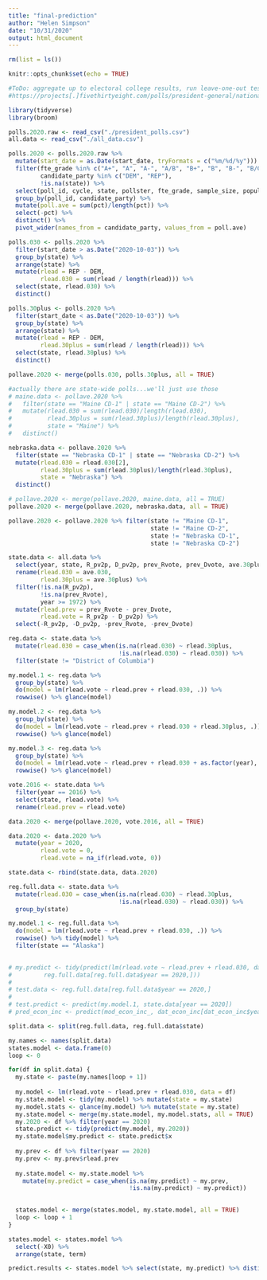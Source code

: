 ```yaml
---
title: "final-prediction"
author: "Helen Simpson"
date: "10/31/2020"
output: html_document
---
```


```r
rm(list = ls())

knitr::opts_chunk$set(echo = TRUE)
```

```r
#ToDo: aggregate up to electoral college results, run leave-one-out test, figure out how to measure uncertainty of polls (sqrt(n)), simulate random variation in polls for each state based on amount of state-level data or figure out how to combine uncertainties and present them, graphics, writeup and comments, county-level predictions for Pennsylvania, Nevada, Florida if time
#https://projects[.]fivethirtyeight.com/polls/president-general/national/

library(tidyverse)
library(broom)

polls.2020.raw <- read_csv("./president_polls.csv")
all.data <- read_csv("./all_data.csv")
```

```r
polls.2020 <- polls.2020.raw %>% 
  mutate(start_date = as.Date(start_date, tryFormats = c("%m/%d/%y"))) %>% 
  filter(fte_grade %in% c("A+", "A", "A-", "A/B", "B+", "B", "B-", "B/C"), 
         candidate_party %in% c("DEM", "REP"),
         !is.na(state)) %>% 
  select(poll_id, cycle, state, pollster, fte_grade, sample_size, population, start_date, end_date, candidate_party, pct) %>% 
  group_by(poll_id, candidate_party) %>% 
  mutate(poll.ave = sum(pct)/length(pct)) %>% 
  select(-pct) %>% 
  distinct() %>% 
  pivot_wider(names_from = candidate_party, values_from = poll.ave)

polls.030 <- polls.2020 %>% 
  filter(start_date > as.Date("2020-10-03")) %>% 
  group_by(state) %>% 
  arrange(state) %>% 
  mutate(rlead = REP - DEM,
         rlead.030 = sum(rlead / length(rlead))) %>% 
  select(state, rlead.030) %>% 
  distinct()

polls.30plus <- polls.2020 %>% 
  filter(start_date < as.Date("2020-10-03")) %>% 
  group_by(state) %>% 
  arrange(state) %>% 
  mutate(rlead = REP - DEM,
         rlead.30plus = sum(rlead / length(rlead))) %>% 
  select(state, rlead.30plus) %>% 
  distinct()

pollave.2020 <- merge(polls.030, polls.30plus, all = TRUE)

#actually there are state-wide polls...we'll just use those
# maine.data <- pollave.2020 %>% 
#   filter(state == "Maine CD-1" | state == "Maine CD-2") %>% 
#   mutate(rlead.030 = sum(rlead.030)/length(rlead.030),
#          rlead.30plus = sum(rlead.30plus)/length(rlead.30plus),
#          state = "Maine") %>% 
#   distinct()

nebraska.data <- pollave.2020 %>% 
  filter(state == "Nebraska CD-1" | state == "Nebraska CD-2") %>% 
  mutate(rlead.030 = rlead.030[2],
         rlead.30plus = sum(rlead.30plus)/length(rlead.30plus),
         state = "Nebraska") %>% 
  distinct()

# pollave.2020 <- merge(pollave.2020, maine.data, all = TRUE)
pollave.2020 <- merge(pollave.2020, nebraska.data, all = TRUE)

pollave.2020 <- pollave.2020 %>% filter(state != "Maine CD-1",
                                        state != "Maine CD-2",
                                        state != "Nebraska CD-1",
                                        state != "Nebraska CD-2")
```

```r
state.data <- all.data %>% 
  select(year, state, R_pv2p, D_pv2p, prev_Rvote, prev_Dvote, ave.30plus, ave.030) %>% 
  rename(rlead.030 = ave.030,
         rlead.30plus = ave.30plus) %>% 
  filter(!is.na(R_pv2p), 
         !is.na(prev_Rvote), 
         year >= 1972) %>% 
  mutate(rlead.prev = prev_Rvote - prev_Dvote,
         rlead.vote = R_pv2p - D_pv2p) %>% 
  select(-R_pv2p, -D_pv2p, -prev_Rvote, -prev_Dvote)

reg.data <- state.data %>%
  mutate(rlead.030 = case_when(is.na(rlead.030) ~ rlead.30plus,
                               !is.na(rlead.030) ~ rlead.030)) %>% 
  filter(state != "District of Columbia")

my.model.1 <- reg.data %>% 
  group_by(state) %>% 
  do(model = lm(rlead.vote ~ rlead.prev + rlead.030, .)) %>% 
  rowwise() %>% glance(model)

my.model.2 <- reg.data %>% 
  group_by(state) %>% 
  do(model = lm(rlead.vote ~ rlead.prev + rlead.030 + rlead.30plus, .)) %>% 
  rowwise() %>% glance(model)

my.model.3 <- reg.data %>% 
  group_by(state) %>% 
  do(model = lm(rlead.vote ~ rlead.prev + rlead.030 + as.factor(year), .)) %>% 
  rowwise() %>% glance(model)

```

```r
vote.2016 <- state.data %>% 
  filter(year == 2016) %>% 
  select(state, rlead.vote) %>% 
  rename(rlead.prev = rlead.vote)

data.2020 <- merge(pollave.2020, vote.2016, all = TRUE)

data.2020 <- data.2020 %>% 
  mutate(year = 2020, 
         rlead.vote = 0,
         rlead.vote = na_if(rlead.vote, 0))

state.data <- rbind(state.data, data.2020)
```

```r
reg.full.data <- state.data %>%
  mutate(rlead.030 = case_when(is.na(rlead.030) ~ rlead.30plus,
                               !is.na(rlead.030) ~ rlead.030)) %>% 
  group_by(state)

my.model.1 <- reg.full.data %>% 
  do(model = lm(rlead.vote ~ rlead.prev + rlead.030, .)) %>% 
  rowwise() %>% tidy(model) %>% 
  filter(state == "Alaska")

 
# my.predict <- tidy(predict(lm(rlead.vote ~ rlead.prev + rlead.030, data = reg.full.data), 
#         reg.full.data[reg.full.data$year == 2020,]))
#   
# test.data <- reg.full.data[reg.full.data$year == 2020,]
# 
# test.predict <- predict(my.model.1, state.data[year == 2020])
# pred_econ_inc <- predict(mod_econ_inc_, dat_econ_inc[dat_econ_inc$year == year,])
```

```r
split.data <- split(reg.full.data, reg.full.data$state)

```

```r

my.names <- names(split.data)
states.model <- data.frame(0)
loop <- 0

for(df in split.data) {
  my.state <- paste(my.names[loop + 1])
  
  my.model <- lm(rlead.vote ~ rlead.prev + rlead.030, data = df)
  my.state.model <- tidy(my.model) %>% mutate(state = my.state)
  my.model.stats <- glance(my.model) %>% mutate(state = my.state)
  my.state.model <- merge(my.state.model, my.model.stats, all = TRUE)
  my.2020 <- df %>% filter(year == 2020)
  state.predict <- tidy(predict(my.model, my.2020))
  my.state.model$my.predict <- state.predict$x
  
  my.prev <- df %>% filter(year == 2020)
  my.prev <- my.prev$rlead.prev
  
  my.state.model <- my.state.model %>% 
    mutate(my.predict = case_when(is.na(my.predict) ~ my.prev,
                                  !is.na(my.predict) ~ my.predict))

  
  states.model <- merge(states.model, my.state.model, all = TRUE)
  loop <- loop + 1
}

states.model <- states.model %>% 
  select(-X0) %>% 
  arrange(state, term)
```

```r
predict.results <- states.model %>% select(state, my.predict) %>% distinct()

```